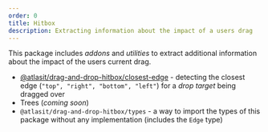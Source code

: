 ```yaml
---
order: 0
title: Hitbox
description: Extracting information about the impact of a users drag
---
```


This package includes _addons_ and _utilities_ to extract additional information about the impact of the users current drag.

- [@atlasit/drag-and-drop-hitbox/closest-edge](/components/drag-and-drop/packages/hitbox/closest-edge) - detecting the closest edge (`"top", "right", "bottom", "left"`) for a _drop target_ being dragged over
- Trees (_coming soon_)
- `@atlasit/drag-and-drop-hitbox/types` - a way to import the types of this package without any implementation (includes the `Edge` type)
